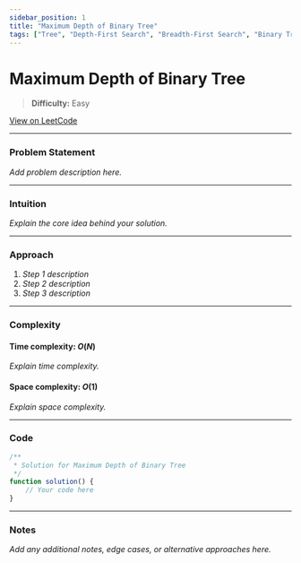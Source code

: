 ```yaml
---
sidebar_position: 1
title: "Maximum Depth of Binary Tree"
tags: ["Tree", "Depth-First Search", "Breadth-First Search", "Binary Tree"]
---
```


# Maximum Depth of Binary Tree

> **Difficulty:** Easy

[View on LeetCode](https://leetcode.com/problems/maximum-depth-of-binary-tree/)

***

### Problem Statement

_Add problem description here._

***

### Intuition

_Explain the core idea behind your solution._

***

### Approach

1. _Step 1 description_
2. _Step 2 description_
3. _Step 3 description_

***

### Complexity

#### Time complexity: $O(N)$

_Explain time complexity._

#### Space complexity: $O(1)$

_Explain space complexity._

***

### Code

```javascript
/**
 * Solution for Maximum Depth of Binary Tree
 */
function solution() {
    // Your code here
}
```

***

### Notes

_Add any additional notes, edge cases, or alternative approaches here._
